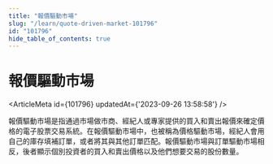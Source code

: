 ```yaml
---
title: "報價驅動市場"
slug: "/learn/quote-driven-market-101796"
id: "101796"
hide_table_of_contents: true
---
```



# 報價驅動市場

<ArticleMeta id={101796} updatedAt={'2023-09-26 13:58:58'} />
<div className='border-solid border-b border-t-0 my-4 border-[var(--ifm-color-gray-300)]' />

報價驅動市場是指通過市場做市商、經紀人或專家提供的買入和賣出報價來確定價格的電子股票交易系統。在報價驅動市場中，也被稱為價格驅動市場，經紀人會用自己的庫存填補訂單，或者將其與其他訂單匹配。報價驅動市場與訂單驅動市場相反，後者顯示個別投資者的買入和賣出價格以及他們想要交易的股份數量。
